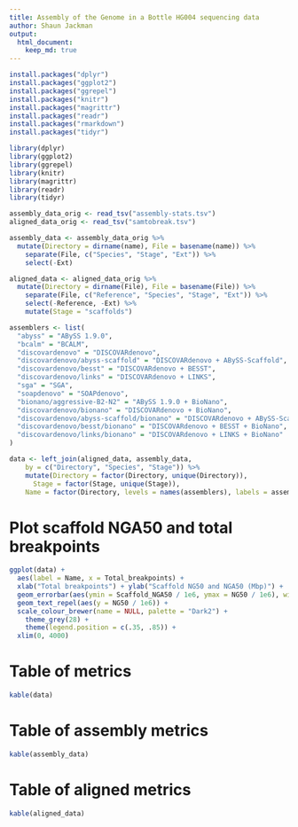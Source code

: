 ```yaml
---
title: Assembly of the Genome in a Bottle HG004 sequencing data
author: Shaun Jackman
output:
  html_document:
    keep_md: true
---
```


```r
install.packages("dplyr")
install.packages("ggplot2")
install.packages("ggrepel")
install.packages("knitr")
install.packages("magrittr")
install.packages("readr")
install.packages("rmarkdown")
install.packages("tidyr")
```

```r
library(dplyr)
library(ggplot2)
library(ggrepel)
library(knitr)
library(magrittr)
library(readr)
library(tidyr)
```

```r
assembly_data_orig <- read_tsv("assembly-stats.tsv")
aligned_data_orig <- read_tsv("samtobreak.tsv")
```

```r
assembly_data <- assembly_data_orig %>%
  mutate(Directory = dirname(name), File = basename(name)) %>%
	separate(File, c("Species", "Stage", "Ext")) %>%
	select(-Ext)

aligned_data <- aligned_data_orig %>%
  mutate(Directory = dirname(File), File = basename(File)) %>%
	separate(File, c("Reference", "Species", "Stage", "Ext")) %>%
	select(-Reference, -Ext) %>%
	mutate(Stage = "scaffolds")

assemblers <- list(
  "abyss" = "ABySS 1.9.0",
  "bcalm" = "BCALM",
  "discovardenovo" = "DISCOVARdenovo",
  "discovardenovo/abyss-scaffold" = "DISCOVARdenovo + ABySS-Scaffold", 
  "discovardenovo/besst" = "DISCOVARdenovo + BESST",
  "discovardenovo/links" = "DISCOVARdenovo + LINKS",
  "sga" = "SGA",
  "soapdenovo" = "SOAPdenovo",
  "bionano/aggressive-B2-N2" = "ABySS 1.9.0 + BioNano",
  "discovardenovo/bionano" = "DISCOVARdenovo + BioNano",
  "discovardenovo/abyss-scaffold/bionano" = "DISCOVARdenovo + ABySS-Scaffold + BioNano", 
  "discovardenovo/besst/bionano" = "DISCOVARdenovo + BESST + BioNano",
  "discovardenovo/links/bionano" = "DISCOVARdenovo + LINKS + BioNano"
)

data <- left_join(aligned_data, assembly_data,
    by = c("Directory", "Species", "Stage")) %>%
	mutate(Directory = factor(Directory, unique(Directory)),
	  Stage = factor(Stage, unique(Stage)),
  	Name = factor(Directory, levels = names(assemblers), labels = assemblers))
```

# Plot scaffold NGA50 and total breakpoints
```r
ggplot(data) +
  aes(label = Name, x = Total_breakpoints) +
  xlab("Total breakpoints") + ylab("Scaffold NG50 and NGA50 (Mbp)") +
  geom_errorbar(aes(ymin = Scaffold_NGA50 / 1e6, ymax = NG50 / 1e6), width = 50) +
  geom_text_repel(aes(y = NG50 / 1e6)) +
  scale_colour_brewer(name = NULL, palette = "Dark2") +
	theme_grey(28) +
	theme(legend.position = c(.35, .85)) +
  xlim(0, 4000)
```

# Table of metrics
```r
kable(data)
```

# Table of assembly metrics
```r
kable(assembly_data)
```

# Table of aligned metrics
```r
kable(aligned_data)
```
